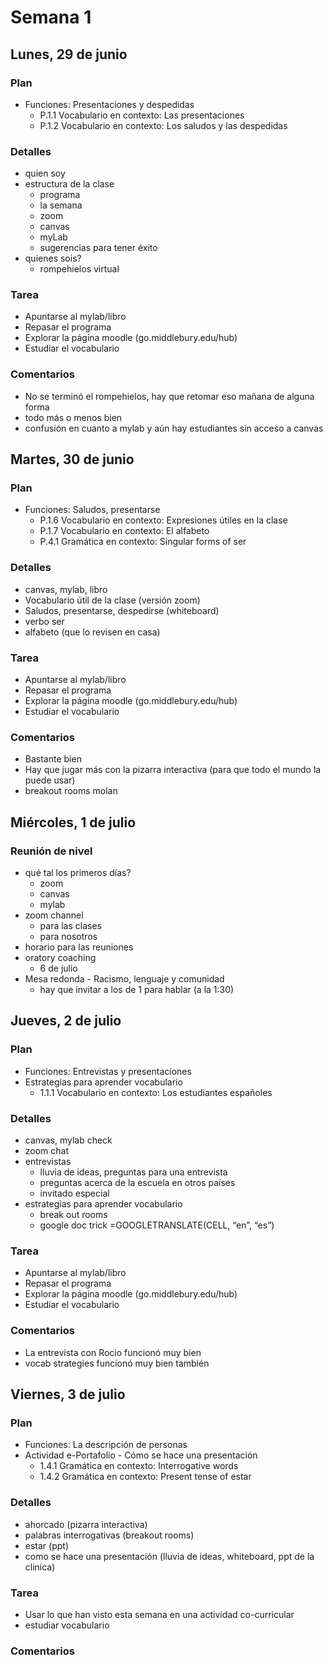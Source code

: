 # Semana 1

## Lunes, 29 de junio

### Plan

- Funciones: Presentaciones y despedidas
	- P.1.1 Vocabulario en contexto: Las presentaciones
	- P.1.2 Vocabulario en contexto: Los saludos y las despedidas

### Detalles

- quien soy
- estructura de la clase
	- programa
	- la semana
	- zoom
	- canvas
	- myLab
	- sugerencias para tener éxito
- quienes sois?
	- rompehielos virtual

### Tarea

- Apuntarse al mylab/libro
- Repasar el programa
- Explorar la página moodle (go.middlebury.edu/hub)
- Estudiar el vocabulario

### Comentarios

- No se terminó el rompehielos, hay que retomar eso mañana de alguna forma
- todo más o menos bien 
- confusión en cuanto a mylab y aún hay estudiantes sin acceso a canvas






## Martes, 30 de junio

### Plan

- Funciones: Saludos, presentarse
	- P.1.6 Vocabulario en contexto: Expresiones útiles en la clase
	- P.1.7 Vocabulario en contexto: El alfabeto
	- P.4.1 Gramática en contexto: Singular forms of ser

### Detalles

- canvas, mylab, libro 
- Vocabulario útil de la clase (versión zoom)
- Saludos, presentarse, despedirse (whiteboard)
- verbo ser
- alfabeto (que lo revisen en casa)

### Tarea

- Apuntarse al mylab/libro
- Repasar el programa
- Explorar la página moodle (go.middlebury.edu/hub)
- Estudiar el vocabulario

### Comentarios

- Bastante bien
- Hay que jugar más con la pizarra interactiva (para que todo el mundo la puede usar)
- breakout rooms molan






## Miércoles, 1 de julio

### Reunión de nivel

- qué tal los primeros días?
	- zoom
	- canvas
	- mylab
- zoom channel
	- para las clases
	- para nosotros
- horario para las reuniones
- oratory coaching 
	- 6 de julio
- Mesa redonda - Racismo, lenguaje y comunidad
	- hay que invitar a los de 1 para hablar (a la 1:30)




## Jueves, 2 de julio

### Plan

- Funciones: Entrevistas y presentaciones 
- Estrategias para aprender vocabulario
	- 1.1.1 Vocabulario en contexto: Los estudiantes españoles 

### Detalles

- canvas, mylab check
- zoom chat
- entrevistas
	- lluvia de ideas, preguntas para una entrevista
	- preguntas acerca de la escuela en otros países
	- invitado especial
- estrategias para aprender vocabulario
	- break out rooms
	- google doc trick 
		=GOOGLETRANSLATE(CELL, "en", "es")

### Tarea

- Apuntarse al mylab/libro
- Repasar el programa
- Explorar la página moodle (go.middlebury.edu/hub)
- Estudiar el vocabulario

### Comentarios

- La entrevista con Rocio funcionó muy bien
- vocab strategies funcionó muy bien también

 
            


## Viernes, 3 de julio

### Plan

- Funciones: La descripción de personas
- Actividad e-Portafolio - Cómo se hace una presentación
	- 1.4.1 Gramática en contexto: Interrogative words
	- 1.4.2 Gramática en contexto: Present tense of estar 

### Detalles

- ahorcado (pizarra interactiva)
- palabras interrogativas (breakout rooms)
- estar (ppt)
- como se hace una presentación (lluvia de ideas, whiteboard, ppt de la clinica)

### Tarea

- Usar lo que han visto esta semana en una actividad co-curricular
- estudiar vocabulario

### Comentarios



